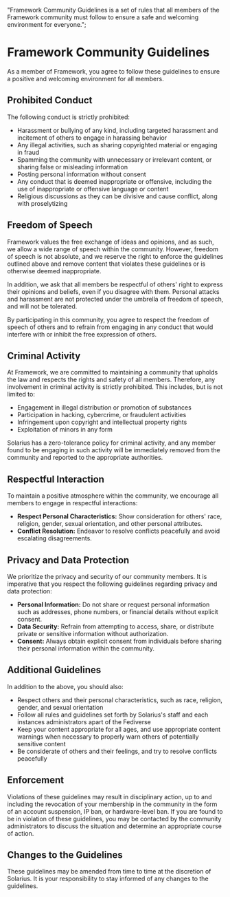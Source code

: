   "Framework Community Guidelines is a set of rules that all members of the Framework community must follow to ensure a safe and welcoming environment for everyone.";

# Framework Community Guidelines

As a member of Framework, you agree to follow these guidelines to ensure a positive and welcoming environment for all members.

## Prohibited Conduct

The following conduct is strictly prohibited:

- Harassment or bullying of any kind, including targeted harassment and incitement of others to engage in harassing behavior
- Any illegal activities, such as sharing copyrighted material or engaging in fraud
- Spamming the community with unnecessary or irrelevant content, or sharing false or misleading information
- Posting personal information without consent
- Any conduct that is deemed inappropriate or offensive, including the use of inappropriate or offensive language or content
- Religious discussions as they can be divisive and cause conflict, along with proselytizing

## Freedom of Speech

Framework values the free exchange of ideas and opinions, and as such, we allow a wide range of speech within the community. However, freedom of speech is not absolute, and we reserve the right to enforce the guidelines outlined above and remove content that violates these guidelines or is otherwise deemed inappropriate.

In addition, we ask that all members be respectful of others' right to express their opinions and beliefs, even if you disagree with them. Personal attacks and harassment are not protected under the umbrella of freedom of speech, and will not be tolerated.

By participating in this community, you agree to respect the freedom of speech of others and to refrain from engaging in any conduct that would interfere with or inhibit the free expression of others.

## Criminal Activity

At Framework, we are committed to maintaining a community that upholds the law and respects the rights and safety of all members. Therefore, any involvement in criminal activity is strictly prohibited. This includes, but is not limited to:

- Engagement in illegal distribution or promotion of substances
- Participation in hacking, cybercrime, or fraudulent activities
- Infringement upon copyright and intellectual property rights
- Exploitation of minors in any form

Solarius has a zero-tolerance policy for criminal activity, and any member found to be engaging in such activity will be immediately removed from the community and reported to the appropriate authorities.

## Respectful Interaction

To maintain a positive atmosphere within the community, we encourage all members to engage in respectful interactions:

- **Respect Personal Characteristics:** Show consideration for others' race, religion, gender, sexual orientation, and other personal attributes.
- **Conflict Resolution:** Endeavor to resolve conflicts peacefully and avoid escalating disagreements.

## Privacy and Data Protection

We prioritize the privacy and security of our community members. It is imperative that you respect the following guidelines regarding privacy and data protection:

- **Personal Information:** Do not share or request personal information such as addresses, phone numbers, or financial details without explicit consent.
- **Data Security:** Refrain from attempting to access, share, or distribute private or sensitive information without authorization.
- **Consent:** Always obtain explicit consent from individuals before sharing their personal information within the community.

## Additional Guidelines

In addition to the above, you should also:

- Respect others and their personal characteristics, such as race, religion, gender, and sexual orientation
- Follow all rules and guidelines set forth by Solarius's staff and each instances administrators apart of the Fediverse
- Keep your content appropriate for all ages, and use appropriate content warnings when necessary to properly warn others of potentially sensitive content
- Be considerate of others and their feelings, and try to resolve conflicts peacefully

## Enforcement

Violations of these guidelines may result in disciplinary action, up to and including the revocation of your membership in the community
in the form of an account suspension, IP ban, or hardware-level ban. If you are found to be in violation of these guidelines, you may be
contacted by the community administrators to discuss the situation and determine an appropriate course of action.

## Changes to the Guidelines

These guidelines may be amended from time to time at the discretion of Solarius. It is your responsibility to stay informed of any changes to the guidelines.
